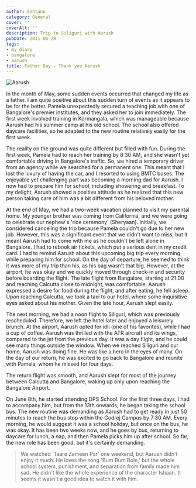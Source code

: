 ```yaml
---
author: Santanu
category: General
cover: ''
coverAlt: ''
description: Trip to Siliguri with Aarush
pubDate: 2011-06-28
tags:
- my diary
- bangalore
- aarush
title: Father Day - Thank you Aarush
---
```



<Image src={pic1} alt="Aarush"/>

In the month of May, some sudden events occurred that changed my life as a father. I am quite positive about this sudden turn of events as it appears to be for the better. Pamela unexpectedly secured a teaching job with one of Bangalore's premier institutes, and they asked her to join immediately. The first week involved training in Kormangala, which was manageable because Aarush had his summer camp at his old school. The school also offered daycare facilities, so he adapted to the new routine relatively easily for the first week.

The reality on the ground was quite different but filled with fun. During the first week, Pamela had to reach her training by 8:30 AM, and she wasn't yet comfortable driving in Bangalore's traffic. So, we hired a temporary driver from an agency while we searched for a permanent one. This meant that I lost the luxury of having the car, and I resorted to using BMTC buses. The enjoyable yet challenging part was becoming a morning dad for Aarush. I now had to prepare him for school, including showering and breakfast. To my delight, Aarush showed a positive attitude as he realized that this new person taking care of him was a bit different from his beloved mother.

At the end of May, we had a two-week vacation planned to visit my parental home. My younger brother was coming from California, and we were going to celebrate our nephew's 'rice ceremony' (Sheryaan). Initially, we considered canceling the trip because Pamela couldn't go due to her new job. However, this was a significant event that we didn't want to miss, but it meant Aarush had to come with me as he couldn't be left alone in Bangalore. I had to rebook air tickets, which put a serious dent in my credit card. I had to remind Aarush about this upcoming big trip every morning while preparing him for school. On the day of departure, he seemed to think it was more of my trip than his, as his bag wasn't that big. However, at the airport, he was okay and we quickly moved through check-in and security before boarding the flight. The late flight from Bangalore, starting at 21:00 and reaching Calcutta close to midnight, was comfortable. Aarush expressed a desire for food during the flight, and after eating, he fell asleep. Upon reaching Calcutta, we took a taxi to our hotel, where some inquisitive eyes asked about his mother. Given the late hour, Aarush slept easily.

The next morning, we had a noon flight to Siliguri, which was previously rescheduled. Therefore, we left the hotel later and enjoyed a leisurely brunch. At the airport, Aarush opted for idli (one of his favorites), while I had a cup of coffee. Aarush was thrilled with the ATR aircraft and its wings, compared to the jet from the previous day. It was a day flight, and he could see many things outside the window. When we reached Siliguri and our home, Aarush was doing fine. He was like a hero in the eyes of many. On the day of our return, he was excited to go back to Bangalore and reunite with Pamela, whom he missed for four days.

The return flight was smooth, and Aarush slept for most of the journey between Calcutta and Bangalore, waking up only upon reaching the Bangalore Airport.

On June 8th, he started attending DPS School. For the first three days, I had to accompany him, but from the 13th onwards, he began taking the school bus. The new routine was demanding as Aarush had to get ready in just 50 minutes to reach the bus stop within the Godrej Campus by 7:30 AM. Every morning, he would suggest it was a school holiday, but once on the bus, he was okay. It has been two weeks now, and he goes by bus, returning to daycare for lunch, a nap, and then Pamela picks him up after school. So far, the new role has been good, but it's certainly demanding.

> We watched 'Taare Zameen Par' one weekend, but Aarush didn't enjoy it much. He loves the song 'Bum Bum Bole,' but the whole school system, punishment, and separation from family made him sad. He didn't like the whole experience of the character Ishaan. It seems it wasn't a good idea to watch it with him.